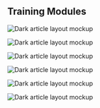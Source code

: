 

<PageDescription>

## Training Modules

</PageDescription>



<Row>

<Column colMd={4} colLg={4} noGutterMdLeft>
<ArticleCard
title="Introduction"
subTitle="🚀 Get Started Here"
href="/01-introduction/01-introduction"
actionIcon="arrowRight">

![Dark article layout mockup](./images/cards/cont07.png)
</ArticleCard>
</Column>


<Column colMd={4} colLg={4} noGutterMdLeft>
<ArticleCard
title="Prerequisites"
href="/02-prerequisites/02-prerequisites-01"
actionIcon="arrowRight">

![Dark article layout mockup](./images/cards/cont03.png)
</ArticleCard>
</Column>

<Column colMd={4} colLg={4} noGutterMdLeft>
<ArticleCard
title="Containers Basics"
href="/03-containers/03-containers-01"
actionIcon="arrowRight">

![Dark article layout mockup](./images/cards/cont05.png)
</ArticleCard>
</Column>

<Column colMd={4} colLg={4} noGutterMdLeft>
<ArticleCard
title="Kubernetes Basics"
href="/04-kubernetes-basics/04-kubernetes-basics-01"
readTime="120 min"
actionIcon="arrowRight">

![Dark article layout mockup](./images/cards/kube01.png)
</ArticleCard>
</Column>

<Column colMd={4} colLg={4} noGutterMdLeft>
<ArticleCard
title="Mesh Networking (Istio)"
href="/05-istio/05-istio-01"
readTime="45 min"
actionIcon="arrowRight">

![Dark article layout mockup](./images/cards/istio1.png)
</ArticleCard>
</Column>


<Column colMd={4} colLg={4} noGutterMdLeft>
<ArticleCard
title="Kubernetes Security"
href="/06-security/06-security-01"
readTime="45 min"
actionIcon="arrowRight">

![Dark article layout mockup](./images/cards/sec2.png)
</ArticleCard>
</Column>


</Row>

